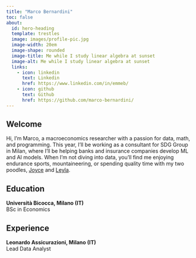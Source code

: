 ```yaml
---
title: "Marco Bernardini"
toc: false
about:
  id: hero-heading
  template: trestles
  image: images/profile-pic.jpg
  image-width: 20em
  image-shape: rounded
  image-title: Me while I study linear algebra at sunset
  image-alt: Me while I study linear algebra at sunset
  links:
    - icon: linkedin
      text: Linkedin
      href: https://www.linkedin.com/in/emmeb/
    - icon: github
      text: Github
      href: https://github.com/marco-bernardini/
---
```


:::{.welcome}
# Welcome
:::

:::{#hero-heading}

Hi, I'm Marco, a macroeconomics researcher with a passion for data, math, and programming. This year, I'll be working as a consultant for SDG Group in Milan, where I’ll be helping banks and insurance companies develop ML and AI models. When I'm not diving into data, you'll find me enjoying endurance sports, mountaineering, or spending quality time with my two poodles, [Joyce](images/joyce.jpg) and [Leyla](images/leyla.jpg).

## Education

**Università Bicocca, Milano (IT)**  
BSc in Economics

## Experience

**Leonardo Assicurazioni, Milano (IT)**  
Lead Data Analyst

:::
